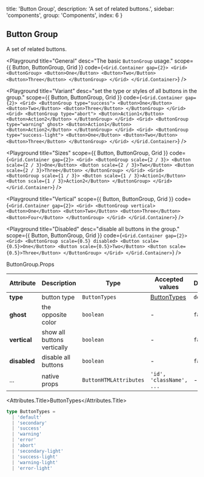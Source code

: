 
  title: 'Button Group',
  description: 'A set of related buttons.',
  sidebar: 'components',
  group: 'Components',
  index: 6
}

## Button Group

A set of related buttons.

<Playground
  title="General"
  desc="The basic `ButtonGroup` usage."
  scope={{ Button, ButtonGroup, Grid }}
  code={`
<Grid.Container gap={2}>
  <Grid>
    <ButtonGroup>
      <Button>One</Button>
      <Button>Two</Button>
      <Button>Three</Button>
    </ButtonGroup>
  </Grid>
</Grid.Container>
`}
/>

<Playground
  title="Variant"
  desc="set the type or styles of all buttons in the group."
  scope={{ Button, ButtonGroup, Grid }}
  code={`
<Grid.Container gap={2}>
  <Grid>
    <ButtonGroup type="success">
      <Button>One</Button>
      <Button>Two</Button>
      <Button>Three</Button>
    </ButtonGroup>
  </Grid>
  <Grid>
    <ButtonGroup type="abort">
      <Button>Action1</Button>
      <Button>Action2</Button>
    </ButtonGroup>
  </Grid>
  <Grid>
    <ButtonGroup type="warning" ghost>
      <Button>Action1</Button>
      <Button>Action2</Button>
    </ButtonGroup>
  </Grid>
  <Grid>
    <ButtonGroup type="success-light">
      <Button>One</Button>
      <Button>Two</Button>
      <Button>Three</Button>
    </ButtonGroup>
  </Grid>
</Grid.Container>
`}
/>

<Playground
  title="Sizes"
  scope={{ Button, ButtonGroup, Grid }}
  code={`
<Grid.Container gap={2}>
  <Grid>
    <ButtonGroup scale={2 / 3}>
      <Button scale={2 / 3}>One</Button>
      <Button scale={2 / 3}>Two</Button>
      <Button scale={2 / 3}>Three</Button>
    </ButtonGroup>
  </Grid>
  <Grid>
    <ButtonGroup scale={1 / 3}>
      <Button scale={1 / 3}>Action1</Button>
      <Button scale={1 / 3}>Action2</Button>
    </ButtonGroup>
  </Grid>
</Grid.Container>
`}
/>

<Playground
  title="Vertical"
  scope={{ Button, ButtonGroup, Grid }}
  code={`
<Grid.Container gap={2}>
  <Grid>
    <ButtonGroup vertical>
      <Button>One</Button>
      <Button>Two</Button>
      <Button>Three</Button>
      <Button>Four</Button>
    </ButtonGroup>
  </Grid>
</Grid.Container>
`}
/>

<Playground
  title="Disabled"
  desc="disable all buttons in the group."
  scope={{ Button, ButtonGroup, Grid }}
  code={`
<Grid.Container gap={2}>
  <Grid>
    <ButtonGroup scale={0.5} disabled>
      <Button scale={0.5}>One</Button>
      <Button scale={0.5}>Two</Button>
      <Button scale={0.5}>Three</Button>
    </ButtonGroup>
  </Grid>
</Grid.Container>
`}
/>

<Attributes edit="/pages/docs/components/button-group.mdx">
<Attributes.Title>ButtonGroup.Props</Attributes.Title>

| Attribute    | Description                 | Type                   | Accepted values             | Default   |
| ------------ | --------------------------- | ---------------------- | --------------------------- | --------- |
| **type**     | button type                 | `ButtonTypes`          | [ButtonTypes](#buttontypes) | `default` |
| **ghost**    | the opposite color          | `boolean`              | -                           | `false`   |
| **vertical** | show all buttons vertically | `boolean`              | -                           | `false`   |
| **disabled** | disable all buttons         | `boolean`              | -                           | `false`   |
| ...          | native props                | `ButtonHTMLAttributes` | `'id', 'className', ...`    | -         |

<Attributes.Title>ButtonTypes</Attributes.Title>

```ts
type ButtonTypes =
  | 'default'
  | 'secondary'
  | 'success'
  | 'warning'
  | 'error'
  | 'abort'
  | 'secondary-light'
  | 'success-light'
  | 'warning-light'
  | 'error-light'
```

</Attributes>

